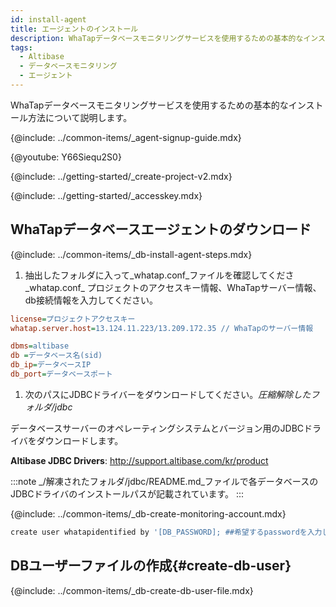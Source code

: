 ```yaml
---
id: install-agent
title: エージェントのインストール
description: WhaTapデータベースモニタリングサービスを使用するための基本的なインストール方法について説明します。
tags:
  - Altibase
  - データベースモニタリング
  - エージェント
---
```



WhaTapデータベースモニタリングサービスを使用するための基本的なインストール方法について説明します。

{@include: ../common-items/_agent-signup-guide.mdx}

{@youtube: Y66Siequ2S0}

{@include: ../getting-started/_create-project-v2.mdx}

{@include: ../getting-started/_accesskey.mdx}

## WhaTapデータベースエージェントのダウンロード

{@include: ../common-items/_db-install-agent-steps.mdx}

1.  抽出したフォルダに入って_whatap.conf_ファイルを確認してくださ_whatap.conf_ プロジェクトのアクセスキー情報、WhaTapサーバー情報、db接続情報を入力してください。

```ini title='whatap.conf'
license=プロジェクトアクセスキー
whatap.server.host=13.124.11.223/13.209.172.35 // WhaTapのサーバー情報

dbms=altibase
db =データベース名(sid)
db_ip=データベースIP
db_port=データベースポート
```

1.  次のパスにJDBCドライバーをダウンロードしてください。_圧縮解除したフォルダ/jdbc_

  データベースサーバーのオペレーティングシステムとバージョン用のJDBCドライバをダウンロードします。

**Altibase JDBC Drivers**: http://support.altibase.com/kr/product

:::note
_/解凍されたフォルダ/jdbc/README.md_ファイルで各データベースのJDBCドライバのインストールパスが記載されています。
:::

{@include: ../common-items/_db-create-monitoring-account.mdx}

```bash
create user whatapidentified by '[DB_PASSWORD]; ##希望するpasswordを入力してください。
```

<!-- 시스템 계정 사용 CUBRID -->

<!-- {@include: ../common-items/_db-create-monitoring-account-using-system.mdx}-->

## DBユーザーファイルの作成{#create-db-user}

{@include: ../common-items/_db-create-db-user-file.mdx}  
